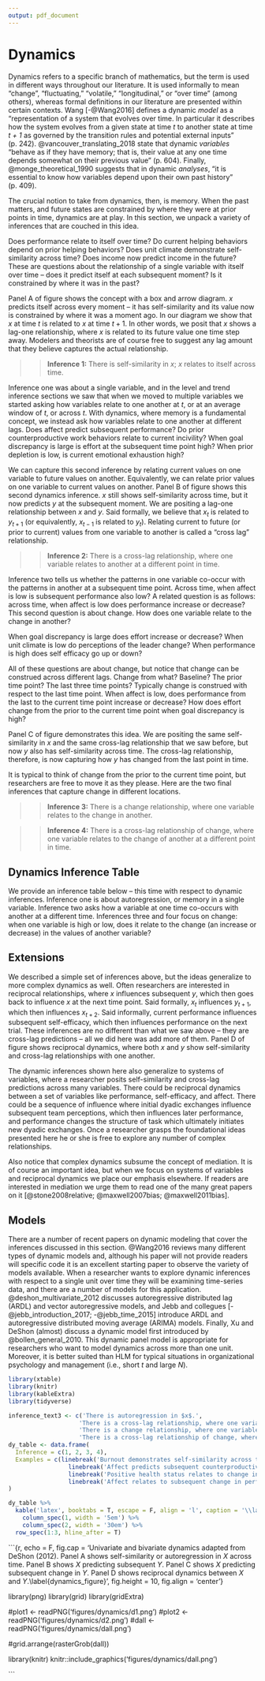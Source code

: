 ```yaml
---
output: pdf_document
---
```


# Dynamics

Dynamics refers to a specific branch of mathematics, but the term is used in different ways throughout our literature. It is used informally to mean "change", "fluctuating," "volatile," "longitudinal," or "over time" (among others), whereas formal definitions in our literature are presented within certain contexts. Wang [-@Wang2016] defines a dynamic *model* as a "representation of a system that evolves over time. In particular it describes how the system evolves from a given state at time *t* to another state at time *t + 1* as governed by the transition rules and potential external inputs" (p. 242). @vancouver_translating_2018 state that dynamic *variables* "behave as if they have memory; that is, their value at any one time depends somewhat on their previous value" (p. 604). Finally, @monge_theoretical_1990 suggests that in dynamic *analyses*, "it is essential to know how variables depend upon their own past history" (p. 409). 

The crucial notion to take from dynamics, then, is memory. When the past matters, and future states are constrained by where they were at prior points in time, dynamics are at play. In this section, we unpack a variety of inferences that are couched in this idea.

Does performance relate to itself over time? Do current helping behaviors depend on prior helping behaviors? Does unit climate demonstrate self-similarity across time? Does income now predict income in the future? These are questions about the relationship of a single variable with itself over time -- does it predict itself at each subsequent moment? Is it constrained by where it was in the past?

Panel A of figure \ref{dynamics_figure} shows the concept with a box and arrow diagram. $x$ predicts itself across every moment -- it has self-similarity and its value now is constrained by where it was a moment ago. In our diagram we show that $x$ at time $t$ is related to $x$ at time $t + 1$. In other words, we posit that $x$ shows a lag-one relationship, where $x$ is related to its future value one time step away. Modelers and theorists are of course free to suggest any lag amount that they believe captures the actual relationship. 

>> **Inference 1:** There is self-similarity in $x$; $x$ relates to itself across time. 


\begin{center}

------------

Insert Figure \ref{dynamics_figure} about here

------------

\end{center}


Inference one was about a single variable, and in the level and trend inference sections we saw that when we moved to multiple variables we started asking how variables relate to one another at $t$, or at an average window of $t$, or across $t$. With dynamics, where memory is a fundamental concept, we instead ask how variables relate to one another at different lags. Does affect predict subsequent performance? Do prior counterproductive work behaviors relate to current incivility? When goal discrepancy is large is effort at the subsequent time point high? When prior depletion is low, is current emotional exhaustion high?

We can capture this second inference by relating current values on one variable to future values on another. Equivalently, we can relate prior values on one variable to current values on another. Panel B of figure \ref{dynamics_figure} shows this second dynamics inference. $x$ still shows self-similarity across time, but it now predicts $y$ at the subsequent moment. We are positing a lag-one relationship between $x$ and $y$. Said formally, we believe that $x_t$ is related to $y_{t+1}$ (or equivalently, $x_{t-1}$ is related to $y_{t}$). Relating current to future (or prior to current) values from one variable to another is called a "cross lag" relationship.

>> **Inference 2:** There is a cross-lag relationship, where one variable relates to another at a different point in time.

Inference two tells us whether the patterns in one variable co-occur with the patterns in another at a subsequent time point. Across time, when affect is low is subsequent performance also low? A related question is as follows: across time, when affect is low does performance increase or decrease? This second question is about change. How does one variable relate to the change in another?

When goal discrepancy is large does effort increase or decrease? When unit climate is low do perceptions of the leader change? When performance is high does self efficacy go up or down? 

All of these questions are about change, but notice that change can be construed across different lags. Change from what? Baseline? The prior time point? The last three time points? Typically change is construed with respect to the last time point. When affect is low, does performance from the last to the current time point increase or decrease? How does effort change from the prior to the current time point when goal discrepancy is high?

Panel C of figure \ref{dynamics_figure} demonstrates this idea. We are positing the same self-similarity in $x$ and the same cross-lag relationship that we saw before, but now $y$ also has self-similarity across time. The cross-lag relationship, therefore, is now capturing how $y$ has changed from the last point in time.

It is typical to think of change from the prior to the current time point, but researchers are free to move it as they please. Here are the two final inferences that capture change in different locations.

>> **Inference 3:** There is a change relationship, where one variable relates to the change in another.

>> **Inference 4:** There is a cross-lag relationship of change, where one variable relates to the change of another at a different point in time.

## Dynamics Inference Table

We provide an inference table below -- this time with respect to dynamic inferences. Inference one is about autoregression, or memory in a single variable. Inference two asks how a variable at one time co-occurs with another at a different time. Inferences three and four focus on change: when one variable is high or low, does it relate to the change (an increase or decrease) in the values of another variable?

\begin{center}

------------

Insert Table \ref{dynamics_table} about here

------------

\end{center}

## Extensions

We described a simple set of inferences above, but the ideas generalize to more complex dynamics as well. Often researchers are interested in reciprocal relationships, where $x$ influences subsequent $y$, which then goes back to influence $x$ at the next time point. Said formally, $x_t$ influences $y_{t+1}$, which then influences $x_{t+2}$. Said informally, current performance influences subsequent self-efficacy, which then influences performance on the next trial. These inferences are no different than what we saw above -- they are cross-lag predictions -- all we did here was add more of them. Panel D of figure \ref{dynamics_figure} shows reciprocal dynamics, where both $x$ and $y$ show self-similarity and cross-lag relationships with one another. 

The dynamic inferences shown here also generalize to systems of variables, where a researcher posits self-similarity and cross-lag predictions across many variables. There could be reciprocal dynamics between a set of variables like performance, self-efficacy, and affect. There could be a sequence of influence where initial dyadic exchanges influence subsequent team perceptions, which then influences later performance, and performance changes the structure of task which ultimately initiates new dyadic exchanges. Once a researcher grasps the foundational ideas presented here he or she is free to explore any number of complex relationships.

Also notice that complex dynamics subsume the concept of mediation. It is of course an important idea, but when we focus on systems of variables and reciprocal dynamics we place our emphasis elsewhere. If readers are interested in mediation we urge them to read one of the many great papers on it [@stone2008relative; @maxwell2007bias; @maxwell2011bias]. 

## Models

There are a number of recent papers on dynamic modeling that cover the inferences discussed in this section. @Wang2016 reviews many different types of dynamic models and, although his paper will not provide readers will specific code it is an excellent starting paper to observe the variety of models available. When a researcher wants to explore dynamic inferences with respect to a single unit over time they will be examining time-series data, and there are a number of models for this application. @deshon_multivariate_2012 discusses autoregressive distributed lag (ARDL) and vector autoregressive models, and Jebb and collegues [-@jebb_introduction_2017; -@jebb_time_2015] introduce ARDL and autoregressive distributed moving average (ARIMA) models. Finally, Xu and DeShon (almost) discuss a dynamic model first introduced by @bollen_general_2010. This dynamic panel model is appropriate for researchers who want to model dynamics across more than one unit. Moreover, it is better suited than HLM for typical situations in organizational psychology and management (i.e., short $t$ and large $N$). 


```r
library(xtable)
library(knitr)
library(kableExtra)
library(tidyverse)

inference_text3 <- c('There is autoregression in $x$.',
                    'There is a cross-lag relationship, where one variable relates to another at a different point in time. x_t is associated with y_t+1 across time.',
                    'There is a change relationship, where one variable relates to the change in another. x_t is associated with delta y_t.',
                    'There is a cross-lag relationship of change, where one variable relates to the change of another at a different point in time. x_t is associated with change at y_t+1.')
dy_table <- data.frame(
  Inference = c(1, 2, 3, 4),
  Examples = c(linebreak('Burnout demonstrates self-similarity across time.\nPerformance relates to subsequent performance.'),
                 linebreak('Affect predicts subsequent counterproductive work behaviors.\nTurnover relates to subsequent firm performance.'),
                 linebreak('Positive health status relates to change in happiness.\nAnxiety relates to change in performance.'),
                 linebreak('Affect relates to subsequent change in performance.\nHelping behaviors predict subsequent depletion changes.'))
)

dy_table %>%
  kable('latex', booktabs = T, escape = F, align = 'l', caption = '\\label{dynamics_table}Examples of dynamic inferences.') %>%
    column_spec(1, width = '5em') %>%
    column_spec(2, width = '30em') %>%
  row_spec(1:3, hline_after = T)


```



```{r, echo = F, fig.cap = 'Univariate and bivariate dynamics adapted from DeShon (2012). Panel A shows self-similarity or autoregression in $X$ across time. Panel B shows $X$ predicting subsequent $Y$. Panel C shows $X$ predicting subsequent change in $Y$. Panel D shows reciprocal dynamics between $X$ and $Y$.\\label{dynamics_figure}', fig.height = 10, fig.align = 'center'}

library(png)
library(grid)
library(gridExtra)

#plot1 <- readPNG('figures/dynamics/d1.png')
#plot2 <- readPNG('figures/dynamics/d2.png')
#dall <- readPNG('figures/dynamics/dall.png')

#grid.arrange(rasterGrob(dall))

library(knitr)
knitr::include_graphics('figures/dynamics/dall.png')

```







